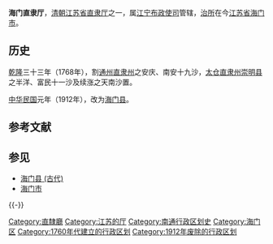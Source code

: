 '''海门直隶厅'''，[[清朝|清朝]][[江苏省_(清)|江苏省]][[直隶厅|直隶厅]]之一，属[[江宁布政使司|江宁布政使司]]管辖，[[治所|治所]]在今[[江苏省|江苏省]][[海门市|海门市]]。

== 历史 ==
[[乾隆|乾隆]]三十三年（1768年），割[[通州直隶州|通州直隶州]]之安庆、南安十九沙，[[太仓直隶州|太仓直隶州]][[崇明县|崇明县]]之半洋、富民十一沙及续涨之天南沙置。

[[中华民国|中华民国]]元年（1912年），改为[[海门县|海门县]]。

== 参考文献 ==
{{Reflist}}

== 参见 ==
{{Portal box|江苏}}
* [[海门县_(古代)|海门县 (古代)]]
* [[海门市|海门市]]

{{-}}
{{清朝江蘇省行政區劃|nocat}}
{{江苏行政区划史|清}}
{{清朝行政区划小作品}}
{{DEFAULTSORT:H}}
[[Category:直隸廳|Category:直隸廳]]
[[Category:江苏的厅|Category:江苏的厅]]
[[Category:南通行政区划史|Category:南通行政区划史]]
[[Category:海门区|Category:海门区]]
[[Category:1760年代建立的行政区划|Category:1760年代建立的行政区划]]
[[Category:1912年废除的行政区划|Category:1912年废除的行政区划]]